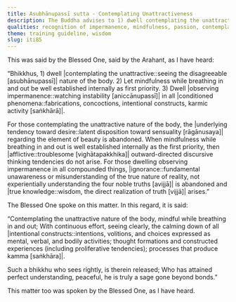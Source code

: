 ```yaml
---
title: Asubhānupassī sutta - Contemplating Unattractiveness
description: The Buddha advises to 1) dwell contemplating the unattractive nature of the body, 2) establish mindfulness as the first priority while breathing in and out, and 3) observe impermanence in all conditioned phenomena.
qualities: recognition of impermanence, mindfulness, passion, contemplation, ignorance, knowledge
theme: training guideline, wisdom
slug: iti85
---
```


This was said by the Blessed One, said by the Arahant, as I have heard:

“Bhikkhus, 1) dwell |contemplating the unattractive::seeing the disagreeable [asubhānupassī]| nature of the body. 2) Let mindfulness while breathing in and out be well established internally as first priority. 3) Dwell |observing impermanence::watching instability [aniccānupassī]| in all |conditioned phenomena::fabrications, concoctions, intentional constructs, karmic activity [saṅkhārā]|.

For those contemplating the unattractive nature of the body, the |underlying tendency toward desire::latent disposition toward sensuality [rāgānusaya]| regarding the element of beauty is abandoned. When mindfulness while breathing in and out is well established internally as the first priority, then |afflictive::troublesome [vighātapakkhika]| outward-directed discursive thinking tendencies do not arise. For those dwelling observing impermanence in all compounded things, |ignorance::fundamental unawareness or misunderstanding of the true nature of reality, not experientially understanding the four noble truths [avijjā]| is abandoned and |true knowledge::wisdom, the direct realization of truth [vijjā]| arises.”

The Blessed One spoke on this matter. In this regard, it is said:

“Contemplating the unattractive nature of the body,
mindful while breathing in and out;
With continuous effort, seeing clearly,
the calming down of all |intentional constructs::intentions, volitions, and choices expressed as mental, verbal, and bodily activities; thought formations and constructed experiences (including proliferative tendencies); processes that produce kamma [saṅkhāra]|.

Such a bhikkhu who sees rightly,
is therein released;
Who has attained perfect understanding, peaceful,
he is truly a sage gone beyond bonds.”

This matter too was spoken by the Blessed One, as I have heard.
